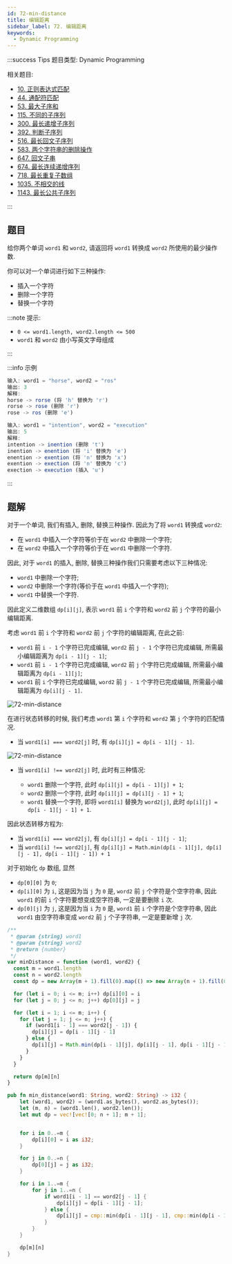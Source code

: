 ```yaml
---
id: 72-min-distance
title: 编辑距离
sidebar_label: 72. 编辑距离
keywords:
  - Dynamic Programming
---
```


:::success Tips
题目类型: Dynamic Programming

相关题目:

- [10. 正则表达式匹配](/leetcode/hard/10-is-match)
- [44. 通配符匹配](/leetcode/hard/44-is-match)
- [53. 最大子序和](/leetcode/medium/53-max-sub-array)
- [115. 不同的子序列](/leetcode/hard/115-num-distinct)
- [300. 最长递增子序列](/leetcode/medium/300-length-of-lis)
- [392. 判断子序列](/leetcode/easy/392-is-subsequence)
- [516. 最长回文子序列](/leetcode/medium/516-longest-palindrome-subseq)
- [583. 两个字符串的删除操作](/leetcode/medium/583-min-distance)
- [647. 回文子串](/leetcode/medium/647-count-substrings)
- [674. 最长连续递增序列](/leetcode/easy/674-find-length-of-lcis)
- [718. 最长重复子数组](/leetcode/medium/718-find-length)
- [1035. 不相交的线](/leetcode/medium/1035-max-uncrossed-lines)
- [1143. 最长公共子序列](/leetcode/medium/1143-longest-common-subsequence)

:::

## 题目

给你两个单词 `word1` 和 `word2`, 请返回将 `word1` 转换成 `word2` 所使用的最少操作数.

你可以对一个单词进行如下三种操作:

- 插入一个字符
- 删除一个字符
- 替换一个字符

:::note 提示:

- `0 <= word1.length, word2.length <= 500`
- `word1` 和 `word2` 由小写英文字母组成

:::

:::info 示例

```ts
输入: word1 = "horse", word2 = "ros"
输出: 3
解释:
horse -> rorse (将 'h' 替换为 'r')
rorse -> rose (删除 'r')
rose -> ros (删除 'e')
```

```ts
输入: word1 = "intention", word2 = "execution"
输出: 5
解释:
intention -> inention (删除 't')
inention -> enention (将 'i' 替换为 'e')
enention -> exention (将 'n' 替换为 'x')
exention -> exection (将 'n' 替换为 'c')
exection -> execution (插入 'u')
```

:::

## 题解

对于一个单词, 我们有插入, 删除, 替换三种操作. 因此为了将 `word1` 转换成 `word2`:

- 在 `word1` 中插入一个字符等价于在 `word2` 中删除一个字符;
- 在 `word2` 中插入一个字符等价于在 `word1` 中删除一个字符.

因此, 对于 `word1` 的插入, 删除, 替换三种操作我们只需要考虑以下三种情况:

- `word1` 中删除一个字符;
- `word2` 中删除一个字符(等价于在 `word1` 中插入一个字符);
- `word1` 中替换一个字符.

因此定义二维数组 `dp[i][j]`, 表示 `word1` 前 `i` 个字符和 `word2` 前 `j` 个字符的最小编辑距离.

考虑 `word1` 前 `i` 个字符和 `word2` 前 `j` 个字符的编辑距离, 在此之前:

- `word1` 前 `i - 1` 个字符已完成编辑, `word2` 前 `j - 1` 个字符已完成编辑, 所需最小编辑距离为 `dp[i - 1][j - 1]`;
- `word1` 前 `i - 1` 个字符已完成编辑, `word2` 前 `j` 个字符已完成编辑, 所需最小编辑距离为 `dp[i - 1][j]`;
- `word1` 前 `i` 个字符已完成编辑, `word2` 前 `j - 1` 个字符已完成编辑, 所需最小编辑距离为 `dp[i][j - 1]`.

![72-min-distance](../../static/img/72-min-distance-1.png)

在进行状态转移的时候, 我们考虑 `word1` 第 `i` 个字符和 `word2` 第 `j` 个字符的匹配情况.

- 当 `word1[i] === word2[j]` 时, 有 `dp[i][j] = dp[i - 1][j - 1]`.

![72-min-distance](../../static/img/72-min-distance-2.png)

- 当 `word1[i] !== word2[j]` 时, 此时有三种情况:

  - `word1` 删除一个字符, 此时 `dp[i][j] = dp[i - 1][j] + 1`;
  - `word2` 删除一个字符, 此时 `dp[i][j] = dp[i][j - 1] + 1`;
  - `word1` 替换一个字符, 即将 `word1[i]` 替换为 `word2[j]`, 此时 `dp[i][j] = dp[i - 1][j - 1] + 1`.

因此状态转移方程为:

- 当 `word1[i] === word2[j]`, 有 `dp[i][j] = dp[i - 1][j - 1]`;
- 当 `word1[i] !== word2[j]`, 有 `dp[i][j] = Math.min(dp[i - 1][j], dp[i][j - 1], dp[i - 1][j - 1]) + 1`

对于初始化 `dp` 数组, 显然

- `dp[0][0]` 为 `0`;
- `dp[i][0]` 为 `i`, 这是因为当 `j` 为 `0` 是, `word2` 前 `j` 个字符是个空字符串, 因此 `word1` 的前 `i` 个字符要想变成空字符串, 一定是要删除 `i` 次.
- `dp[0][j]` 为 `j`, 这是因为当 `i` 为 `0` 是, `word1` 前 `i` 个字符是个空字符串, 因此 `word1` 由空字符串变成 `word2` 前 `j` 个子字符串, 一定是要新增 `j` 次.


<Tabs>
  <TabItem value="JavaScript" label="JavaScript" default>

```ts
/**
 * @param {string} word1
 * @param {string} word2
 * @return {number}
 */
var minDistance = function (word1, word2) {
  const m = word1.length
  const n = word2.length
  const dp = new Array(m + 1).fill(0).map(() => new Array(n + 1).fill(0))

  for (let i = 0; i <= m; i++) dp[i][0] = i
  for (let j = 0; j <= n; j++) dp[0][j] = j

  for (let i = 1; i <= m; i++) {
    for (let j = 1; j <= n; j++) {
      if (word1[i - 1] === word2[j - 1]) {
        dp[i][j] = dp[i - 1][j - 1]
      } else {
        dp[i][j] = Math.min(dp[i - 1][j], dp[i][j - 1], dp[i - 1][j - 1]) + 1
      }
    }
  }

  return dp[m][n]
}
```

</TabItem>
<TabItem value="Rust" label="Rust">

```rust
pub fn min_distance(word1: String, word2: String) -> i32 {
    let (word1, word2) = (word1.as_bytes(), word2.as_bytes());
    let (m, n) = (word1.len(), word2.len());
    let mut dp = vec![vec![0; n + 1]; m + 1];


    for i in 0..=m {
        dp[i][0] = i as i32;
    }

    for j in 0..=n {
        dp[0][j] = j as i32;
    }

    for i in 1..=m {
        for j in 1..=n {
            if word1[i - 1] == word2[j - 1] {
                dp[i][j] = dp[i - 1][j - 1];
            } else {
                dp[i][j] = cmp::min(dp[i - 1][j - 1], cmp::min(dp[i - 1][j], dp[i][j - 1])) + 1;
            }
        }
    }

    dp[m][n]
}
```

</TabItem>
</Tabs>

